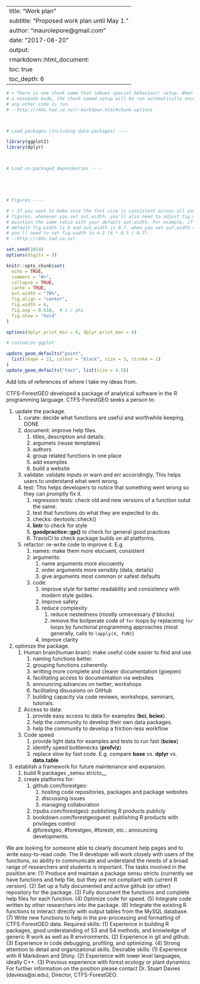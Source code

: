 

---
title: "Work plan"
subtitle: "Proposed work plan until May 1."
author: "maurolepore@gmail.com"
date: "2017-08-20"
output: 
  rmarkdown::html_document:
    toc: true
    toc_depth: 6
---

```r
# > There is one chunk name that imbues special behaviour: setup. When you're in
# a notebook mode, the chunk named setup will be run automatically once, before 
# any other code is run.
# --http://r4ds.had.co.nz/r-markdown.html#chunk-options



# Load packages (including data-packages) ----

library(ggplot2)
library(dplyr)



# Load un-packaged dependencies ----





# Figures ----

# > If you want to make sure the font size is consistent across all your 
# figures, whenever you set out.width, you'll also need to adjust fig.width to 
# maintain the same ratio with your default out.width. For example, if your 
# default fig.width is 6 and out.width is 0.7, when you set out.width = "50%" 
# you'll need to set fig.width to 4.3 (6 * 0.5 / 0.7).
# --http://r4ds.had.co.nz/

set.seed(1014)
options(digits = 3)

knitr::opts_chunk$set(
  echo = TRUE,
  comment = "#>",
  collapse = TRUE,
  cache = TRUE,
  out.width = "70%",
  fig.align = "center",
  fig.width = 6,
  fig.asp = 0.618,  # 1 / phi
  fig.show = "hold"
)

options(dplyr.print_min = 6, dplyr.print_max = 6)

# customize ggplot

update_geom_defaults("point", 
  list(shape = 21, colour = "black", size = 5, stroke = 1)
)
update_geom_defaults("text", list(size = 4.5))
```

Add lots of references of where I take my ideas from.



CTFS-ForestGEO developed a package of analytical software in the R programming language. CTFS-ForestGEO seeks a person to:

1. update the package.
    1. curate: decide what functions are useful and worthwhile keeping. DONE
    1. document: improve help files.
        1. titles, description and details.
        1. argumets (reuse templates)
        1. authors
        1. group related functions in one place
        1. add examples
        1. build a website
    1. validate: validate inputs or warn and err accoridingly. This helps users
       to understand what went wrong.
    1. test: This helps developers to notice that something  went wrong so they 
       can promptly fix it.
        1. regression tests: check old and new versions of a function outut the
           same.
        1. test that functions do what they are expected to do.
        1. checks: devtools::check()
        1. __lintr__ to check for style
        1. __goodpractice::gp()__ to check for general good practices
        1. TravisCI to check package builds on all platforms.
    1. refactor: re-write code to improve it. E.g.
        1. names: make them more elocuent, consistent
        1. arguments: 
            1. name arguments more elocuently
            1. order arguments more sensibly (data, details)
            1. give arguments most common or safest defaults
        1. code: 
            1. improve style for better readability and consistency with modern
               style guides.
            1. improve safety
            1. reduce complexity
                1. reduce nestedness (mostly unnecessary _if_ blocks)
                1. remove the boilperate code of `for` loops by replaceing `for`
                   loops by functional programming approaches (most generally,
                   calls  to `lapply(X, FUN)`)
            1. improve clarity


1. optimize the package.
    1. Human brain(human brain): make useful code easier to find and use.
        1. naming functions better.
        1. grouping functions coherently.
        1. writting more complete and clearer documentation (goepen)
        1. facilitating access to documentation via websites
        1. announcing advances on twitter, workshops
        1. facilitating disussions on GitHub
        1. building capacity via code reviews, workshops, seminars, tutorials.
    1. Access to data:
        1. provide easy access to data for examples (__bci__, __bciex__).
        1. help the community to develop their own data packages.
        1. help the community to develop a friction-less workflow
    1. Code speed
        1. provide light data for examples and tests to run fast (__bciex__) 
        1. identify speed bottlenecks (__profviz__)
        1. replace slow by fast code. E.g. compare __base__ vs. __dplyr__ vs.
           __data.table__

1. establish a framework for future maintenance and expansion.
    1. build R packages _sensu stricto__
    1. create platforms for:
        1. github.com/forestgeo:
            1. hosting code repositories, packages and package websites
            1. discussing issues
            1. managing collaboration
        1. (rpubs.com/forestgeo): publishing R products publicly
        1. bookdown.com/forestgeoguest: publishing R products 
           with privileges control
        1. @forestgeo, #forestgeo, #forestr, etc.: announcing developments.

We are looking for someone able to clearly document help pages and to write easy-to-read code. The R developer will work closely with users of the functions, so ability to communicate and understand the needs of a broad range of researchers and students is important. The tasks involved in the position are: (1) Produce and maintain a package sensu stricto (currently we have functions and help file, but they are not compliant with current R version). (2) Set up a fully documented and active github (or other) repository for the package. (3) Fully document the functions and complete help files for each function. (4) Optimize code for speed. (5) Integrate code written by other researchers into the package. (6) Integrate the existing R functions to interact directly with output tables from the MySQL database. (7) Write new functions to help in the pre-processing and formatting of CTFS-ForestGEO data. Required skills: (1) Experience in building R packages, good understanding of S3 and S4 methods, and knowledge of generic R work as well as R environments. (2) Experience in git and github. (3) Experience in code debugging, profiling, and optimizing. (4) Strong attention to detail and organizational skills. Desirable skills: (1) Experience with R Markdown and Shiny. (2) Experience with lower level languages, ideally C++. (3) Previous experience with forest ecology or plant dynamics. For further information on the position please contact Dr. Stuart Davies (daviess@si.edu), Director, CTFS-ForestGEO.
